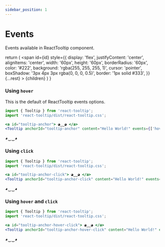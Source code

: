 ```yaml
---
sidebar_position: 1
---
```


# Events

Events available in ReactTooltip component.


  return (
    <span
      id={id}
      style={{
        display: 'flex',
        justifyContent: 'center',
        alignItems: 'center',
        width: '60px',
        height: '60px',
        borderRadius: '60px',
        color: '#222',
        background: 'rgba(255, 255, 255, 1)',
        cursor: 'pointer',
        boxShadow: '3px 4px 3px rgba(0, 0, 0, 0.5)',
        border: '1px solid #333',
      }}
      {...rest}
    >
      {children}
    </span>
  )
}

### Using `hover`

This is the default of ReactTooltip events options.

```jsx
import { Tooltip } from 'react-tooltip';
import 'react-tooltip/dist/react-tooltip.css';

<a id="tooltip-anchor"> ◕‿‿◕ </a>
<Tooltip anchorId="tooltip-anchor" content="Hello World!" events={['hover']} />
```

<div style={{ display: 'flex', columnGap: '16px', justifyContent: 'center', paddingTop: '36px' }}>
  <TooltipAnchor id="tooltip-anchor">◕‿‿◕</TooltipAnchor>
  <Tooltip anchorId="tooltip-anchor" content="Hello World!" events={['hover']} />
</div>

### Using `click`

```jsx
import { Tooltip } from 'react-tooltip';
import 'react-tooltip/dist/react-tooltip.css';

<a id="tooltip-anchor-click"> ◕‿‿◕ </a>
<Tooltip anchorId="tooltip-anchor-click" content="Hello World!" events={['click']} />
```

<div style={{ display: 'flex', columnGap: '16px', justifyContent: 'center', paddingTop: '36px' }}>
  <TooltipAnchor id="tooltip-anchor-click">◕‿‿◕</TooltipAnchor>
  <Tooltip anchorId="tooltip-anchor-click" content="Hello World!" events={['click']} />
</div>

### Using `hover` and `click`

```jsx
import { Tooltip } from 'react-tooltip';
import 'react-tooltip/dist/react-tooltip.css';

<a id="tooltip-anchor-hover-click"> ◕‿‿◕ </a>
<Tooltip anchorId="tooltip-anchor-hover-click" content="Hello World!" events={['hover', 'click']} />
```

<div style={{ display: 'flex', columnGap: '16px', justifyContent: 'center', paddingTop: '36px' }}>
  <TooltipAnchor id="tooltip-anchor-hover-click">◕‿‿◕</TooltipAnchor>
  <Tooltip
    anchorId="tooltip-anchor-hover-click"
    content="Hello World!"
    events={['hover', 'click']}
  />
</div>
